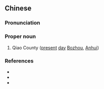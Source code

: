 {{also|谯县}}
==Chinese==
{{zh-forms|s=谯县}}

===Pronunciation===
{{zh-pron
|m=Qiáo Xiàn
|cat=pn
}}

===Proper noun===
{{zh-proper noun}}

# Qiao County ([[present]] [[day]] [[w:Bozhou|Bozhou]], [[Anhui]])

===References===
* {{pedialite|亳州市|lang=zh}}
* {{pedialite|Bozhou}}
* {{cite-book
|last=Luo
|first=Guanzhong
|authorlink=w:Luo Guanzhong
|coauthors=
|year=
|title=[[s:Romance of the Three Kingdoms/Chapter 12#23|Romance of the Three Kingdoms/Chapter 12]]
|language=Mandarin
|publisher=
|location=
}}